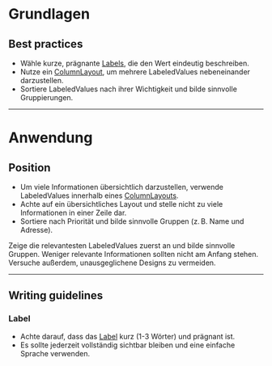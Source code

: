 # Grundlagen

## Best practices

- Wähle kurze, prägnante [Labels](/03-components/content/label), die den Wert
  eindeutig beschreiben.
- Nutze ein [ColumnLayout](/03-components/structure/column-layout), um mehrere
  LabeledValues nebeneinander darzustellen.
- Sortiere LabeledValues nach ihrer Wichtigkeit und bilde sinnvolle
  Gruppierungen.

---

# Anwendung

## Position

- Um viele Informationen übersichtlich darzustellen, verwende LabeledValues
  innerhalb eines [ColumnLayouts](/03-components/structure/column-layout).
- Achte auf ein übersichtliches Layout und stelle nicht zu viele Informationen
  in einer Zeile dar.
- Sortiere nach Priorität und bilde sinnvolle Gruppen (z. B. Name und Adresse).

<Do example="do">
  Zeige die relevantesten LabeledValues zuerst an und bilde sinnvolle Gruppen.
</Do>
<Dont example="dont">
  Weniger relevante Informationen sollten nicht am Anfang stehen. Versuche
  außerdem, unausgeglichene Designs zu vermeiden.
</Dont>

---

## Writing guidelines

### Label

- Achte darauf, dass das [Label](/03-components/content/label) kurz (1-3 Wörter)
  und prägnant ist.
- Es sollte jederzeit vollständig sichtbar bleiben und eine einfache Sprache
  verwenden.
